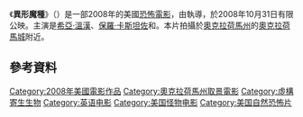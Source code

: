 {{noteTA
|T=zh-tw:異形魔種; zh-cn:刺 (电影);
|G1=Show
|1=zh-tw:異形魔種; zh-cn:刺;
}}
{{Infobox Film
| name = 異形魔種
| original_name = ''Splinter''
| image = 異形魔種.jpg
| caption = 
| director = {{link-en|托比·威爾金斯|Toby Wilkins}}
| producer = Ted Kroeber<br />Kai Barry
| writer = Kai Barry<br />Ian Shorr<br />{{link-en|托比·威爾金斯|Toby Wilkins}}
| starring = [[希亞·溫漢|希亞·溫漢]]<br />[[保羅·卡斯坦佐|保羅·卡斯坦佐]]<br />{{link-en|吉兒·華格納|Jill Wagner}}<br />Rachel Kerbs
| music = {{link-en|利亞·凱羅|Elia Cmíral}}
| cinematography = Nelson Cragg
| editing = {{link-en|大衛·米高·毛雷爾|David Michael Maurer}}
| distributor = {{link-en|Magnolia Pictures|Magnolia Pictures}}
| released = {{Film date|2008|10|31|美國|2009|4|30|台灣}}
| runtime = 82分鐘
| country = 美國
| language = 英語
| gross = $478,931<ref>[http://www.boxofficemojo.com/movies/?id=splinter08.htm Splinter (2008) (2008) - Box Office Mojo]</ref>
| cn_name            = 刺
| hk_name            =
| tw_name            = 異形魔種
}}
《'''異形魔種'''》（{{lang-en|'''''Splinter'''''}}）是一部2008年的美國[[恐怖電影|恐怖電影]]，由{{link-en|托比·威爾金斯|Toby Wilkins}}執導，於2008年10月31日有限公映。主演是[[希亞·溫漢|希亞·溫漢]]、[[保羅·卡斯坦佐|保羅·卡斯坦佐]]和{{link-en|吉兒·華格納|Jill Wagner}}。本片拍攝於[[奧克拉荷馬州|奧克拉荷馬州]]的[[奧克拉荷馬城|奧克拉荷馬城]]附近。

==參考資料==
{{reflist}}

[[Category:2008年美國電影作品|Category:2008年美國電影作品]]
[[Category:奧克拉荷馬州取景電影|Category:奧克拉荷馬州取景電影]]
[[Category:虛構寄生生物|Category:虛構寄生生物]]
[[Category:英语电影|Category:英语电影]]
[[Category:美国怪物电影|Category:美国怪物电影]]
[[Category:美国自然恐怖片|Category:美国自然恐怖片]]